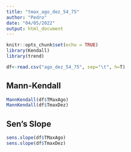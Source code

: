 ```yaml
---
title: "tmax_ago_dez_54_75"
author: "Pedro"
date: "04/05/2022"
output: html_document
---
```


```r
knitr::opts_chunk$set(echo = TRUE)
library(Kendall)
library(trend)

df<-read.csv("ago_dez_54_75", sep="\t", h=T)
```

## Mann-Kendall

```r
MannKendall(df$TMaxAgo)
MannKendall(df$TmaxDez)
```

## Sen's Slope

```r
sens.slope(df$TMaxAgo)
sens.slope(df$TmaxDez)
```
